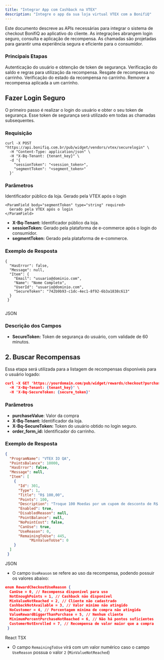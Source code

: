 ```yaml
---
title: "Integrar App com Cashback na VTEX"
description: "Integre o app da sua loja virtual VTEX com a BonifiQ"
---
```


Este documento descreve as APIs necessárias para integrar o sistema de checkout BonifiQ ao aplicativo do cliente. As integrações abrangem login seguro, consulta e aplicação de recompensa. As chamadas são projetadas para garantir uma experiência segura e eficiente para o consumidor.

### Principais Etapas

<Steps>
  <Step title="Login seguro">
    Autenticação do usuário e obtenção de token de segurança.
  </Step>
  <Step title="Consulta de recompensas">
    Verificação do saldo e regras para utilização da recompensa.
  </Step>
  <Step title="Aplicação de recompensa">
    Resgate de recompensa no carrinho.
  </Step>
  <Step title="Consulta de recompensa aplicado">
    Verificação do estado da recompensa no carrinho.
  </Step>
  <Step title="Remoção de recompensa">
    Remover a recompensa aplicada a um carrinho.
  </Step>
</Steps>

## Fazer Login Seguro

O primeiro passo é realizar o login do usuário e obter o seu token de segurança. Esse token de segurança será utilizado em todas as chamadas subsequentes.

### Requisição

```
curl -X POST "https://api.bonifiq.com.br/pub/widget/vendors/vtex/securelogin" \
  -H "Content-Type: application/json" \
  -H "X-Bq-Tenant: {tenant_key}" \
  -d '{
    "sessionToken": "<session_token>",
    "segmentToken": "<segment_token>"
  }'
```

### Parâmetros

<ParamField header="X-Bq-Tenant" type="string" required>
  Identificador público da loja.

  <ParamField body="sessionToken" type="string" required>
    Gerado pela VTEX após o login

    <ParamField body="segmentToken" type="string" required>
      Gerado pela VTEX após o login
    </ParamField>
  </ParamField>
</ParamField>

- **X-Bq-Tenant:** Identificador público da loja.
- **sessionToken:** Gerado pela plataforma de e-commerce após o login do consumidor.
- **segmentToken:** Gerado pela plataforma de e-commerce.

### Exemplo de Resposta

``` [expandable]
{
  "HasError": false,
  "Message": null,
  "Item": {
    "Email": "usuario@dominio.com",
    "Name": "Nome Completo",
    "UserId": "usuario@dominio.com",
    "SecureToken": "742b9b93-c1dc-4ec1-8f92-6b3a1838c613"
  }
 }
 
```

JSON

### Descrição dos Campos

- **SecureToken:** Token de segurança do usuário, com validade de 60 minutos.

## 2. Buscar Recompensas

Essa etapa será utilizada para a listagem de recompensas disponíveis para o usuário logado:

```json
curl -X GET 'https://yourdomain.com/pub/widget/rewards/checkout?purchaseValue=XXX' \
  -H 'X-Bq-Tenant: {tenant_key}' \
  -H 'X-Bq-SecureToken: {secure_token}'
```

### Parâmetros

- **purchaseValue**: Valor da compra
- **X-Bq-Tenant:** Identificador da loja.
- **X-Bq-SecureToken:** Token do usuário obtido no login seguro.
- **order_form_id:** Identificador do carrinho.

### Exemplo de Resposta

```json [expandable]
{
  "ProgramName": "VTEX IO QA",
  "PointsBalance": 10000,
  "HasError": false,
  "Message": null,
  "Item": [
    {
      "Id": 301,
      "Type": 1,
      "Title": "R$ 100,00",
      "Points": 100,
      "Description": "Troque 100 Moedas por um cupom de desconto de R$ 100,00. Após a confirmação você receberá o cupom por e-mail. Válido para compras acima de R$ 100,00 (sem considerar frete e outras promoções). Cupom válido por 365 dias após resgate. Não acumulativo com outras promoções.",
      "Enabled": true,
      "DisabledReason": null,
      "PointBalance": null,
      "NoPointCost": false,
      "CanUse": true,
      "UseReason": 0,
      "RemainingToUse": 445,
           "MinValueToUse": 0
    }
  ]
 }
```

JSON

- O campo `UseReason` se refere ao uso da recompensa, podendo possuir os valores abaixo:

```json
enum RewardCheckoutUseReason {
  CanUse = 0, // Recompensa disponível para uso
  NotEnoughPoints = 1, // Cashback não disponível
  MinValueNotReached = 2, // Cliente não cadastrado
  CashbackNotAvailable = 3, // Valor mínimo não atingido
  NoCustomer = 4, // Porcentagem mínima de compra não atingida
  ValueRewardBiggerThanPurchase = 5, // Nenhum cliente
  MinimumPercentPurchaseNotReached = 6, // Não há pontos suficientes
  CustomerNotEnrolled = 7, // Recompensa de valor maior que a compra
 }
```

React TSX

- O campo `RemainingToUse` virá com um valor numérico caso o campo `UseReason` possua o valor `2` (`MinValueNotReached`)
